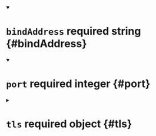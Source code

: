 


<details className="config-field" data-expandable="false" open>
<summary>

# `bindAddress` <span className="config-field-required" data-required="true">required</span> <span className="config-field-type">string</span> <span className="config-field-default"></span> <span className="config-field-enum"></span> {#bindAddress}



</summary>



</details>



<details className="config-field" data-expandable="false" open>
<summary>

# `port` <span className="config-field-required" data-required="true">required</span> <span className="config-field-type">integer</span> <span className="config-field-default"></span> <span className="config-field-enum"></span> {#port}



</summary>



</details>



<details className="config-field" data-expandable="true">
<summary>

# `tls` <span className="config-field-required" data-required="true">required</span> <span className="config-field-type">object</span> <span className="config-field-default"></span> <span className="config-field-enum"></span> {#tls}



</summary>




<details className="config-field" data-expandable="false" open>
<summary>

## `extraSANs` <span className="config-field-required" data-required="true">required</span> <span className="config-field-type">string[]</span> <span className="config-field-default"></span> <span className="config-field-enum"></span> {#tls-extraSANs}



</summary>



</details>


</details>

